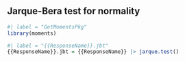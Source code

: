 ## Jarque-Bera test for normality

```r
#| label = "GetMomentsPkg"
library(moments)
```

```r
#| label = "{{ResponseName}}.jbt"
{{ResponseName}}.jbt = {{ResponseName}} |> jarque.test()
```
